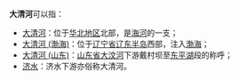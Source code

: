'''大清河'''可以指：
*[[大清河|大清河]]：位于[[华北地区|华北地区]]北部，是[[海河|海河]]的一支；
*[[大清河_(渤海)|大清河 (渤海)]]：位于[[辽宁省|辽宁省]][[辽东半岛|辽东半岛]]西部，注入[[渤海|渤海]]；
*[[大清河_(山东)|大清河 (山东)]]：[[山东省|山东省]][[大汶河|大汶河]]下游戴村坝至[[东平湖|东平湖]]段的称呼；
*[[济水|济水]]：济水下游亦俗称大清河。
{{disambig|cat=三字河名消歧义|D}}